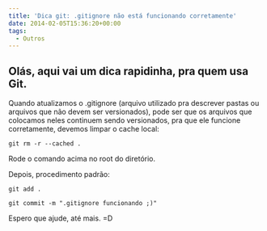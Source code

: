```yaml
---
title: 'Dica git: .gitignore não está funcionando corretamente'
date: 2014-02-05T15:36:20+00:00
tags:
  - Outros
---
```


## Olás, aqui vai um dica rapidinha, pra quem usa Git.

Quando atualizamos o .gitignore (arquivo utilizado pra descrever pastas ou arquivos que não devem ser versionados), pode ser que os arquivos que colocamos neles continuem sendo versionados, pra que ele funcione corretamente, devemos limpar o cache local:

    git rm -r --cached .

Rode o comando acima no root do diretório.

Depois, procedimento padrão:

    git add .

    git commit -m ".gitignore funcionando ;)"

Espero que ajude, até mais. =D

